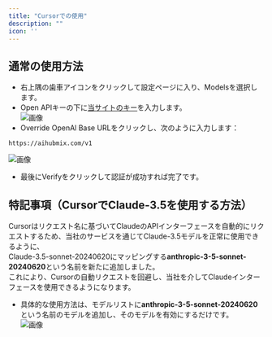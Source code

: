 ```yaml
---
title: "Cursorでの使用"
description: ""
icon: ''
---
```


## 通常の使用方法
- 右上隅の歯車アイコンをクリックして設定ページに入り、Modelsを選択します。  
- Open APIキーの下に[当サイトのキー](https://aihubmix.com/token)を入力します。  
![画像](../../public/cn/cur1.png)
- Override OpenAl Base URLをクリックし、次のように入力します：  
```
https://aihubmix.com/v1
```  
![画像](../../public/cn/cur2.png)
- 最後にVerifyをクリックして認証が成功すれば完了です。

## 特記事項（CursorでClaude-3.5を使用する方法）
Cursorはリクエスト名に基づいてClaudeのAPIインターフェースを自動的にリクエストするため、当社のサービスを通じてClaude-3.5モデルを正常に使用できるように、  
Claude-3.5-sonnet-20240620にマッピングする**anthropic-3-5-sonnet-20240620**という名前を新たに追加しました。  
これにより、Cursorの自動リクエストを回避し、当社を介してClaudeインターフェースを使用できるようになります。  
- 具体的な使用方法は、モデルリストに**anthropic-3-5-sonnet-20240620**という名前のモデルを追加し、そのモデルを有効にするだけです。  
![画像](../../public/cn/cur3.png)